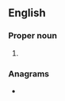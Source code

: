 ==English==

===Proper noun===
{{en-proper noun}}

# {{label|en|US|labor union}} {{initialism of|[[w:Transport Workers Union|Transport Workers Union]]|lang=en}}

===Anagrams===
* {{l|en|wut}}